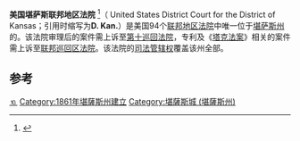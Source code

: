 {{Infobox U.S. district court
|district name =  美国堪萨斯联邦地区法院
|abbrev = D. Kan.
|appeals to = 第十巡回
|map image name = 
|map image width = 200
|map image caption = 
|seal = 
|seal size = 160
|established = 1861年1月29日 
|judges assigned = 6
|chief judge =Kathryn Hoefer Vratil
|official site = http://www.ksd.uscourts.gov
}}

'''美国堪萨斯联邦地区法院''' <ref name="中文名参考">{{cite web | url=http://national.dwnews.com/news/2011-11-14/58304887.html | title=中文名参考 | accessdate=2013-08-08 | deadurl=yes | archiveurl=https://web.archive.org/web/20120119064241/http://national.dwnews.com/news/2011-11-14/58304887.html | archivedate=2012-01-19 }}</ref>（ United States District Court for the District of Kansas；引用时缩写为''' D. Kan. '''）是美国94个[[联邦地区法院|联邦地区法院]]中唯一位于[[堪萨斯州|堪萨斯州]]的。该法院审理后的案件需上诉至[[美国联邦第十巡回上诉法院|第十巡回法院]]，专利及《[[塔克法案|塔克法案]]》相关的案件需上诉至[[联邦巡回区法院|联邦巡回区法院]]。该法院的[[司法管辖权|司法管辖权]]覆盖该州全部。

==参考==
{{reflist}}
{{联邦地区法院}}

[[Category:美国联邦地区法院|⒑]]
[[Category:1861年堪薩斯州建立|Category:1861年堪薩斯州建立]]
[[Category:堪薩斯城_(堪薩斯州)|Category:堪薩斯城 (堪薩斯州)]]